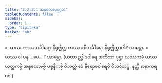 ```yaml
---
title: "2.2.2.1 အနုလောမပုဂ္ဂလ"
tableOfContents: false
sidebar:
  order: 1
type: "tipitaka"
basket: "ab"
---
```



<DynamicBreadcrumb />

<Division number="87">

<Paragraph number="396">
»  ယဿ ကာယသင်္ခါရော နိရုဇ္ဈိတ္ထ တဿ ဝစီသင်္ခါရော နိရုဇ္ဈိတ္ထာတိ? အာမန္တာ.
</Paragraph>

<Paragraph number="397">
«  ယဿ ဝါ ပန …ပေ… ? အာမန္တာ.
</Paragraph>

<Paragraph number="398">
(ယထာ ဥပ္ပါဒဝါရေ အတီတာ ပုစ္ဆာ ယဿကမ္ပိ ယဿယတ္ထကမ္ပိ အနုလောမမ္ပိ ပစ္စနီကမ္ပိ ဝိဘတ္တံ ဧဝံ နိရောဓဝါရေပိ ဝိဘဇိတဗ္ဗံ, နတ္ထိ နာနာကရဏံ.)
</Paragraph>
</Division>